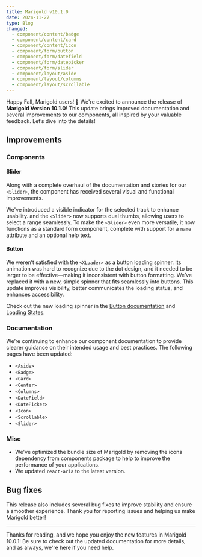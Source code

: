 ```yaml
---
title: Marigold v10.1.0
date: 2024-11-27
type: Blog
changed:
  - component/content/badge
  - component/content/card
  - component/content/icon
  - component/form/button
  - component/form/datefield
  - component/form/datepicker
  - component/form/slider
  - component/layout/aside
  - component/layout/columns
  - component/layout/scrollable
---
```


Happy Fall, Marigold users! 🍁 We're excited to announce the release of **Marigold Version 10.1.0**! This update brings improved documentation and several improvements to our components, all inspired by your valuable feedback. Let’s dive into the details!

## Improvements

### Components

#### Slider

Along with a complete overhaul of the documentation and stories for our `<Slider>`, the component has received several visual and functional improvements.

We've introduced a visible indicator for the selected track to enhance usability. and the `<Slider>` now supports dual thumbs, allowing users to select a range seamlessly. To make the `<Slider>` even more versatile, it now functions as a standard form component, complete with support for a `name` attribute and an optional help text.

#### Button

We weren’t satisfied with the `<XLoader>` as a button loading spinner. Its animation was hard to recognize due to the dot design, and it needed to be larger to be effective—making it inconsistent with button formatting. We’ve replaced it with a new, simple spinner that fits seamlessly into buttons. This update improves visibility, better communicates the loading status, and enhances accessibility.

Check out the new loading spinner in the [Button documentation](/components/form/button) and [Loading States](/patterns/loading-states).

### Documentation

We’re continuing to enhance our component documentation to provide clearer guidance on their intended usage and best practices. The following pages have been updated:

- `<Aside>`
- `<Badge>`
- `<Card>`
- `<Center>`
- `<Columns>`
- `<DateField>`
- `<DatePicker>`
- `<Icon>`
- `<Scrollable>`
- `<Slider>`

### Misc

- We've optimized the bundle size of Marigold by removing the icons dependency from components package to help to improve the performance of your applications.
- We updated `react-aria` to the latest version.

## Bug fixes

This release also includes several bug fixes to improve stability and ensure a smoother experience. Thank you for reporting issues and helping us make Marigold better!

---

Thanks for reading, and we hope you enjoy the new features in Marigold 10.0.1! Be sure to check out the updated documentation for more details, and as always, we're here if you need help.
